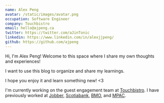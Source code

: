 ```yaml
---
name: Alex Peng
avatar: /static/images/avatar.png
occupation: Software Engineer
company: Touchbistro
email: hello@ajpeng.ca
twitter: https://twitter.com/aJinTonic
linkedin: https://www.linkedin.com/in/alexjjpeng/
github: https://github.com/ajpeng
---
```


Hi, I'm Alex Peng! Welcome to this space where I share my own thoughts and experiences!

I want to use this blog to organize and share my learnings.

I hope you enjoy it and learn something new! &lt;3

I'm currently working on the guest engagement team at [Touchbistro](https://www.touchbistro.com/). I have previously worked at [Jobber](https://www.getjobber.com), [Scotiabank](https://www.scotiabank.ca), [BMO](https://www.bmo.ca), and [MPAC](https://www.mpac.ca).
